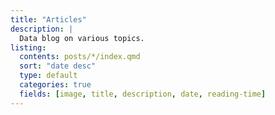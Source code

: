 ```yaml
---
title: "Articles"
description: |
  Data blog on various topics.
listing:
  contents: posts/*/index.qmd
  sort: "date desc"
  type: default
  categories: true
  fields: [image, title, description, date, reading-time]
---
```



<!-- <style> -->
<!--   body { -->
<!--   background-image: url("https://wallpapercave.com/wp/wp7560421.jpg"); -->
<!--   background-size: cover; -->
<!--   background-repeat: no-repeat; -->
<!-- } -->

<!-- </style> -->


